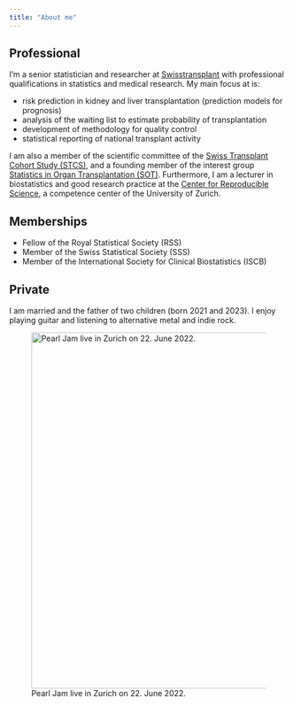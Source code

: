 ```yaml
---
title: "About me"
---
```


## Professional

I'm a senior statistician and researcher at [Swisstransplant](https://www.swisstransplant.org/) with professional qualifications in statistics and medical research. My main focus at  is:

-   risk prediction in kidney and liver transplantation (prediction models for prognosis)
-   analysis of the waiting list to estimate probability of transplantation
-   development of methodology for quality control
-   statistical reporting of national transplant activity

I am also a member of the scientific committee of the [Swiss Transplant Cohort Study (STCS)](https://www.stcs.ch/), and a founding member of the interest group [Statistics in Organ Transplantation (SOT)](https://sites.google.com/view/statistics-in-transplantation/startseite). Furthermore, I am a lecturer in biostatistics and good research practice at the [Center for Reproducible Science](https://www.crs.uzh.ch/), a competence center of the University of Zurich.

## Memberships

-   Fellow of the Royal Statistical Society (RSS)
-   Member of the Swiss Statistical Society (SSS)
-   Member of the International Society for Clinical Biostatistics (ISCB)

## Private

I am married and the father of two children (born 2021 and 2023). I enjoy playing guitar and listening to alternative metal and indie rock.

![Pearl Jam live in Zurich on 22. June 2022.](images/pj_zurich.png){width="6.7in"}
